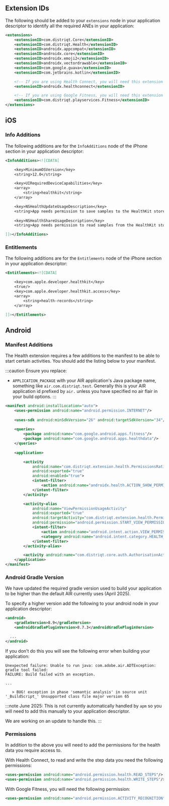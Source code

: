
## Extension IDs

The following should be added to your `extensions` node in your application descriptor to identify all the required ANEs in your application:

```xml
<extensions>
	<extensionID>com.distriqt.Core</extensionID>
	<extensionID>com.distriqt.Health</extensionID>
	<extensionID>androidx.appcompat</extensionID>
	<extensionID>androidx.core</extensionID>
	<extensionID>androidx.emoji2</extensionID>
	<extensionID>androidx.vectordrawable</extensionID>
	<extensionID>com.google.guava</extensionID>
	<extensionID>com.jetbrains.kotlin</extensionID>

	<!-- If you are using Health Connect, you will need this extension -->
	<extensionID>androidx.healthconnect</extensionID>

	<!-- If you are using Google Fitness, you will need this extension -->
	<extensionID>com.distriqt.playservices.Fitness</extensionID>
</extensions>
```



## iOS 


### Info Additions 


The following additions are for the `InfoAdditions` node of the iPhone section in your application descriptor:

```xml
<InfoAdditions><![CDATA[

	<key>MinimumOSVersion</key>
	<string>12.0</string>

	<key>UIRequiredDeviceCapabilities</key>
	<array>
		<string>healthkit</string>
	</array>

	<key>NSHealthUpdateUsageDescription</key>
	<string>App needs permission to save samples to the HealthKit store</string>
	
	<key>NSHealthShareUsageDescription</key>
	<string>App needs permission to read samples from the HealthKit store</string>

]]></InfoAdditions>
```


### Entitlements

The following additions are for the `Entitlements` node of the iPhone section in your application descriptor:

```xml
<Entitlements><![CDATA[

	<key>com.apple.developer.healthkit</key>
	<true/>
	<key>com.apple.developer.healthkit.access</key>
	<array>
		<string>health-records</string>
	</array>

]]></Entitlements>
```



## Android 

### Manifest Additions

The Health extension requires a few additions to the manifest to be able to start certain activities. You should add the listing below to your manifest.

:::caution
Ensure you replace:
-  `APPLICATION_PACKAGE` with your AIR application's Java package name, something like `air.com.distriqt.test`. Generally this is your AIR application id prefixed by `air.` unless you have specified no air flair in your build options.
:::


```xml
<manifest android:installLocation="auto">
	<uses-permission android:name="android.permission.INTERNET"/>
	
	<uses-sdk android:minSdkVersion="26" android:targetSdkVersion="34"/>
	
	<queries>
		<package android:name="com.google.android.apps.fitness"/>
		<package android:name="com.google.android.apps.healthdata"/>
	</queries>
	
	<application>

        <activity
            android:name="com.distriqt.extension.health.PermissionsRationaleActivity"
            android:exported="true"
            android:enabled="true">
            <intent-filter>
                <action android:name="androidx.health.ACTION_SHOW_PERMISSIONS_RATIONALE" />
            </intent-filter>
        </activity>

        <activity-alias
            android:name="ViewPermissionUsageActivity"
            android:exported="true"
            android:targetActivity="com.distriqt.extension.health.PermissionsRationaleActivity"
            android:permission="android.permission.START_VIEW_PERMISSION_USAGE">
            <intent-filter>
                <action android:name="android.intent.action.VIEW_PERMISSION_USAGE" />
                <category android:name="android.intent.category.HEALTH_PERMISSIONS" />
            </intent-filter>
        </activity-alias>

		<activity android:name="com.distriqt.core.auth.AuthorisationActivity" android:exported="false" android:theme="@android:style/Theme.Translucent.NoTitleBar"/>
	</application>
</manifest>
```


### Android Gradle Version 

We have updated the required gradle version used to build your application to be higher than the default AIR currently uses (April 2025). 

To specify a higher version add the following to your android node in your application descriptor:

```xml
<android>
    <gradleVersion>8.9</gradleVersion>
    <androidGradlePluginVersion>8.7.3</androidGradlePluginVersion>

  ...
</android>
```

If you don't do this you will see the following error when building your application:

```
Unexpected failure: Unable to run java: com.adobe.air.ADTException: gradle tool failed: 
FAILURE: Build failed with an exception.

...

   > BUG! exception in phase 'semantic analysis' in source unit '_BuildScript_' Unsupported class file major version 65
```

:::note
June 2025: This is not currently automatically handled by `apm` so you will need to add this manually to your application descriptor.

We are working on an update to handle this.
:::



### Permissions 

In addition to the above you will need to add the permissions for the health data you require access to.


With Health Connect, to read and write the step data you need the following permissions:

```xml
<uses-permission android:name="android.permission.health.READ_STEPS"/>
<uses-permission android:name="android.permission.health.WRITE_STEPS"/>
```

With Google Fitness, you will need the following permission:

```xml
<uses-permission android:name="android.permission.ACTIVITY_RECOGNITION"/>
```

